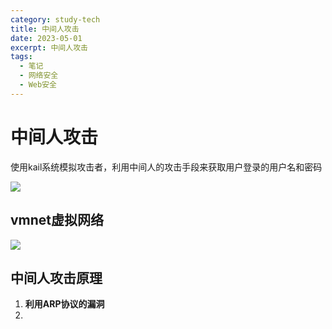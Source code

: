 ```yaml
---
category: study-tech
title: 中间人攻击
date: 2023-05-01
excerpt: 中间人攻击
tags:
  - 笔记
  - 网络安全
  - Web安全
---
```

# 中间人攻击

使用kail系统模拟攻击者，利用中间人的攻击手段来获取用户登录的用户名和密码

![](https://raw.githubusercontent.com/yy0691/img-bed/main/Net_Safe_Notion/Untitled%2018.png)

## vmnet虚拟网络

![](https://raw.githubusercontent.com/yy0691/img-bed/main/Net_Safe_Notion/Untitled%2019.png)

## 中间人攻击原理

1. **利用ARP协议的漏洞**
2.